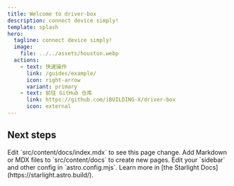 ```yaml
---
title: Welcome to driver-box
description: connect device simply!
template: splash
hero:
  tagline: connect device simply!
  image:
    file: ../../assets/houston.webp
  actions:
    - text: 快速操作
      link: /guides/example/
      icon: right-arrow
      variant: primary
    - text: 前往 GitHub 仓库
      link: https://github.com/iBUILDING-X/driver-box
      icon: external
---
```



## Next steps

<CardGrid stagger>
	<Card title="Update content" icon="pencil">
		Edit `src/content/docs/index.mdx` to see this page change.
	</Card>
	<Card title="Add new content" icon="add-document">
		Add Markdown or MDX files to `src/content/docs` to create new pages.
	</Card>
	<Card title="Configure your site" icon="setting">
		Edit your `sidebar` and other config in `astro.config.mjs`.
	</Card>
	<Card title="Read the docs" icon="open-book">
		Learn more in [the Starlight Docs](https://starlight.astro.build/).
	</Card>
</CardGrid>
